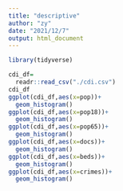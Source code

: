 ```yaml
---
title: "descriptive"
author: "zy"
date: "2021/12/7"
output: html_document
---
```

```r
library(tidyverse)
```

```r
cdi_df=
  readr::read_csv("./cdi.csv")
cdi_df
ggplot(cdi_df,aes(x=pop))+
  geom_histogram()
ggplot(cdi_df,aes(x=pop18))+
  geom_histogram()
ggplot(cdi_df,aes(x=pop65))+
  geom_histogram()
ggplot(cdi_df,aes(x=docs))+
  geom_histogram()
ggplot(cdi_df,aes(x=beds))+
  geom_histogram()
ggplot(cdi_df,aes(x=crimes))+
  geom_histogram()
```

